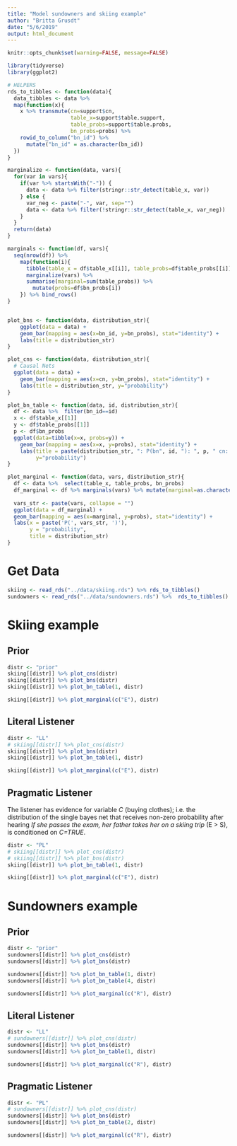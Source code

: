 ```yaml
---
title: "Model sundowners and skiing example"
author: "Britta Grusdt"
date: "5/6/2019"
output: html_document
---
```


```r
knitr::opts_chunk$set(warning=FALSE, message=FALSE)
```

```r
library(tidyverse)
library(ggplot2)
```


```r
# HELPERS
rds_to_tibbles <- function(data){
  data_tibbles <- data %>%
  map(function(x){
    x %>% transmute(cn=support$cn,
                    table_x=support$table.support,
                    table_probs=support$table.probs,
                    bn_probs=probs) %>% 
    rowid_to_column("bn_id") %>% 
      mutate("bn_id" = as.character(bn_id))
  })
}

marginalize <- function(data, vars){
  for(var in vars){
    if(var %>% startsWith("-")) {
      data <- data %>% filter(stringr::str_detect(table_x, var)) 
    } else {
      var_neg <- paste("-", var, sep="")
      data <- data %>% filter(!stringr::str_detect(table_x, var_neg))
    }  
  } 
  return(data)
}

marginals <- function(df, vars){
  seq(nrow(df)) %>% 
    map(function(i){
      tibble(table_x = df$table_x[[i]], table_probs=df$table_probs[[i]]) %>% 
      marginalize(vars) %>% 
      summarise(marginal=sum(table_probs)) %>% 
        mutate(probs=df$bn_probs[i])
    }) %>% bind_rows()
}


plot_bns <- function(data, distribution_str){
    ggplot(data = data) + 
    geom_bar(mapping = aes(x=bn_id, y=bn_probs), stat="identity") +
    labs(title = distribution_str)
}

plot_cns <- function(data, distribution_str){
  # Causal Nets
  ggplot(data = data) + 
    geom_bar(mapping = aes(x=cn, y=bn_probs), stat="identity") + 
    labs(title = distribution_str, y="probability")
}

plot_bn_table <- function(data, id, distribution_str){
  df <- data %>%  filter(bn_id==id)
  x <- df$table_x[[1]]
  y <- df$table_probs[[1]]
  p <- df$bn_probs
  ggplot(data=tibble(x=x, probs=y)) + 
    geom_bar(mapping = aes(x=x, y=probs), stat="identity") +
    labs(title = paste(distribution_str, ": P(bn", id, "): ", p, " cn: ", df$cn, sep=""),
         y="probability")
}

plot_marginal <- function(data, vars, distribution_str){
  df <- data %>%  select(table_x, table_probs, bn_probs)
  df_marginal <- df %>% marginals(vars) %>% mutate(marginal=as.character(marginal))
  
  vars_str <- paste(vars, collapse = "")
  ggplot(data = df_marginal) +
  geom_bar(mapping = aes(x=marginal, y=probs), stat="identity") +
  labs(x = paste('P(', vars_str, ')'),
       y = "probability",
       title = distribution_str)
}
```

# Get Data

```r
skiing <- read_rds("../data/skiing.rds") %>% rds_to_tibbles()
sundowners <- read_rds("../data/sundowners.rds") %>%  rds_to_tibbles()
```

# Skiing example
## Prior

```r
distr <- "prior"
skiing[[distr]] %>% plot_cns(distr)
skiing[[distr]] %>% plot_bns(distr)
skiing[[distr]] %>% plot_bn_table(1, distr)

skiing[[distr]] %>% plot_marginal(c("E"), distr)
```

## Literal Listener

```r
distr <- "LL"
# skiing[[distr]] %>% plot_cns(distr)
skiing[[distr]] %>% plot_bns(distr)
skiing[[distr]] %>% plot_bn_table(1, distr)

skiing[[distr]] %>% plot_marginal(c("E"), distr)
```

## Pragmatic Listener
The listener has evidence for variable *C* (buying clothes); i.e. the
distribution of the single bayes net that receives non-zero probability after
hearing *If she passes the exam, her father takes her on a skiing trip* (E > S),
is conditioned on *C=TRUE*.

```r
distr <- "PL"
# skiing[[distr]] %>% plot_cns(distr)
# skiing[[distr]] %>% plot_bns(distr)
skiing[[distr]] %>% plot_bn_table(1, distr)

skiing[[distr]] %>% plot_marginal(c("E"), distr)

```


# Sundowners example

## Prior

```r
distr <- "prior"
sundowners[[distr]] %>% plot_cns(distr)
sundowners[[distr]] %>% plot_bns(distr)

sundowners[[distr]] %>% plot_bn_table(1, distr)
sundowners[[distr]] %>% plot_bn_table(4, distr)

sundowners[[distr]] %>% plot_marginal(c("R"), distr)

```

## Literal Listener

```r
distr <- "LL"
# sundowners[[distr]] %>% plot_cns(distr)
sundowners[[distr]] %>% plot_bns(distr)
sundowners[[distr]] %>% plot_bn_table(1, distr)

sundowners[[distr]] %>% plot_marginal(c("R"), distr)

```

## Pragmatic Listener

```r
distr <- "PL"
# sundowners[[distr]] %>% plot_cns(distr)
sundowners[[distr]] %>% plot_bns(distr)
sundowners[[distr]] %>% plot_bn_table(2, distr)

sundowners[[distr]] %>% plot_marginal(c("R"), distr)


```


